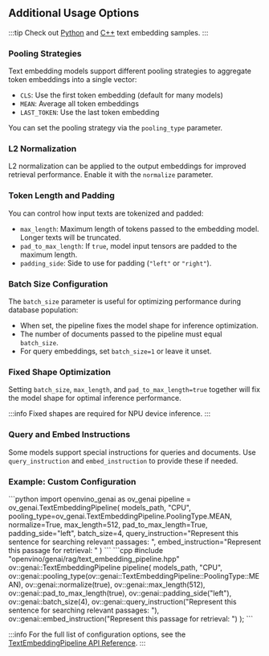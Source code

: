 ## Additional Usage Options

:::tip
Check out [Python](https://github.com/openvinotoolkit/openvino.genai/tree/master/samples/python/rag) and [C++](https://github.com/openvinotoolkit/openvino.genai/tree/master/samples/cpp/rag) text embedding samples.
:::

### Pooling Strategies

Text embedding models support different pooling strategies to aggregate token embeddings into a single vector:

- `CLS`: Use the first token embedding (default for many models)
- `MEAN`: Average all token embeddings
- `LAST_TOKEN`: Use the last token embedding

You can set the pooling strategy via the `pooling_type` parameter.

### L2 Normalization

L2 normalization can be applied to the output embeddings for improved retrieval performance. Enable it with the `normalize` parameter.

### Token Length and Padding

You can control how input texts are tokenized and padded:

- `max_length`: Maximum length of tokens passed to the embedding model. Longer texts will be truncated.
- `pad_to_max_length`: If `true`, model input tensors are padded to the maximum length.
- `padding_side`: Side to use for padding (`"left"` or `"right"`).

### Batch Size Configuration

The `batch_size` parameter is useful for optimizing performance during database population:

- When set, the pipeline fixes the model shape for inference optimization.
- The number of documents passed to the pipeline must equal `batch_size`.
- For query embeddings, set `batch_size=1` or leave it unset.

### Fixed Shape Optimization

Setting `batch_size`, `max_length`, and `pad_to_max_length=true` together will fix the model shape for optimal inference performance.

:::info
Fixed shapes are required for NPU device inference.
:::

### Query and Embed Instructions

Some models support special instructions for queries and documents. Use `query_instruction` and `embed_instruction` to provide these if needed.

### Example: Custom Configuration

<LanguageTabs>
    <TabItemPython>
        ```python
        import openvino_genai as ov_genai
        pipeline = ov_genai.TextEmbeddingPipeline(
            models_path,
            "CPU",
            pooling_type=ov_genai.TextEmbeddingPipeline.PoolingType.MEAN,
            normalize=True,
            max_length=512,
            pad_to_max_length=True,
            padding_side="left",
            batch_size=4,
            query_instruction="Represent this sentence for searching relevant passages: ",
            embed_instruction="Represent this passage for retrieval: "
        )
        ```
    </TabItemPython>
    <TabItemCpp>
        ```cpp
        #include "openvino/genai/rag/text_embedding_pipeline.hpp"
        ov::genai::TextEmbeddingPipeline pipeline(
            models_path,
            "CPU",
            ov::genai::pooling_type(ov::genai::TextEmbeddingPipeline::PoolingType::MEAN),
            ov::genai::normalize(true),
            ov::genai::max_length(512),
            ov::genai::pad_to_max_length(true),
            ov::genai::padding_side("left"),
            ov::genai::batch_size(4),
            ov::genai::query_instruction("Represent this sentence for searching relevant passages: "),
            ov::genai::embed_instruction("Represent this passage for retrieval: ")
        );
        ```
    </TabItemCpp>
</LanguageTabs>

:::info
For the full list of configuration options, see the [TextEmbeddingPipeline API Reference](https://docs.openvino.ai/2025/api/genai_api/_autosummary/openvino_genai.TextEmbeddingPipeline.html).
:::
